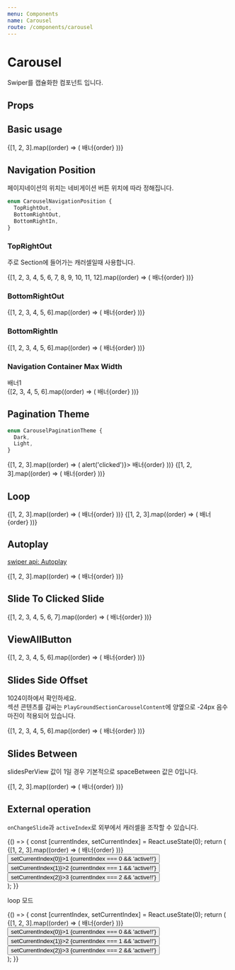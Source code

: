 ```yaml
---
menu: Components
name: Carousel
route: /components/carousel
---
```



# Carousel

Swiper를 캡슐화한 컴포넌트 입니다.

## Props

<Props of={Carousel} />

## Basic usage

<Playground>
  <Carousel swiperProps={{ freeMode: true }}>
    {[1, 2, 3].map((order) => (
      <Slide key={`ViewAllButton-${order}`}>
        <PlayGroundBanner fill backgroundColor={Colors[`red${order * 100}`]}>
          배너{order}
        </PlayGroundBanner>
      </Slide>
    ))}
  </Carousel>
</Playground>

## Navigation Position

페이지네이션의 위치는 네비게이션 버튼 위치에 따라 정해집니다.

```ts
enum CarouselNavigationPosition {
  TopRightOut,
  BottomRightOut,
  BottomRightIn,
}
```

### TopRightOut

주로 Section에 들어가는 캐러셀일때 사용합니다.

<Playground>
  <Section title="섹션 타이틀">
    <Carousel
      navigationPosition={CarouselNavigationPosition.TopRightOut}
      lgSlidesPerView={4}
      smSlidesPerView={2}
      pagination
    >
      {[1, 2, 3, 4, 5, 6, 7, 8, 9, 10, 11, 12].map((order) => (
        <Slide key={`ViewAllButton-${order}`}>
          <PlayGroundBanner backgroundColor={Colors[`blue${(((order - 1) % 6) + 1) * 100}`]}>
            배너{order}
          </PlayGroundBanner>
        </Slide>
      ))}
    </Carousel>
  </Section>
</Playground>

### BottomRightOut

<Playground>
  <Carousel
    navigationPosition={CarouselNavigationPosition.BottomRightOut}
    lgSlidesPerView={4}
    smSlidesPerView={2}
    pagination
  >
    {[1, 2, 3, 4, 5, 6].map((order) => (
      <Slide key={`ViewAllButton-${order}`}>
        <PlayGroundBanner backgroundColor={Colors[`blue${order * 100}`]}>배너{order}</PlayGroundBanner>
      </Slide>
    ))}
  </Carousel>
</Playground>

### BottomRightIn

<Playground>
  <Carousel
    navigationPosition={CarouselNavigationPosition.BottomRightIn}
    paginationTheme={CarouselPaginationTheme.Light}
    pagination
  >
    {[1, 2, 3, 4, 5, 6].map((order) => (
      <Slide key={`ViewAllButton-${order}`}>
        <PlayGroundBanner backgroundColor={Colors[`blue${order * 100}`]}>배너{order}</PlayGroundBanner>
      </Slide>
    ))}
  </Carousel>
</Playground>

### Navigation Container Max Width

<Playground>
  <Carousel navigationPosition={CarouselNavigationPosition.BottomRightIn} containerContentMaxWidth={560}>
    <Slide key={`ViewAllButton-1`}>
      <PlayGroundBanner backgroundColor={Colors.blue100} style={{ display: 'flex', justifyContent: 'center' }}>
        <div style={{ width: '100%', maxWidth: 560, backgroundColor: 'yellow', height: 100 }}>배너1</div>
      </PlayGroundBanner>
    </Slide>
    {[2, 3, 4, 5, 6].map((order) => (
      <Slide key={`ViewAllButton-${order}`}>
        <PlayGroundBanner backgroundColor={Colors[`blue${order * 100}`]}>배너{order}</PlayGroundBanner>
      </Slide>
    ))}
  </Carousel>
</Playground>

## Pagination Theme

```ts
enum CarouselPaginationTheme {
  Dark,
  Light,
}
```

<Playground>
  <Carousel
    navigationPosition={CarouselNavigationPosition.BottomRightIn}
    paginationTheme={CarouselPaginationTheme.Dark}
    swiperProps={{ freeMode: false }}
    pagination
  >
    {[1, 2, 3].map((order) => (
      <Slide key={`ViewAllButton-${order}`}>
        <PlayGroundBanner backgroundColor={Colors[`red${order * 100}`]} onClick={() => alert('clicked')}>
          배너{order}
        </PlayGroundBanner>
      </Slide>
    ))}
  </Carousel>
  <Carousel
    navigationPosition={CarouselNavigationPosition.BottomRightIn}
    paginationTheme={CarouselPaginationTheme.Light}
    swiperProps={{ freeMode: false }}
    pagination
  >
    {[1, 2, 3].map((order) => (
      <Slide key={`ViewAllButton-${order}`}>
        <PlayGroundBanner backgroundColor={Colors[`blue${order * 100}`]}>배너{order}</PlayGroundBanner>
      </Slide>
    ))}
  </Carousel>
</Playground>

## Loop

<Playground>
  <Carousel
    navigationPosition={CarouselNavigationPosition.BottomRightIn}
    paginationTheme={CarouselPaginationTheme.Light}
    swiperProps={{ freeMode: true, loop: true }}
    pagination
  >
    {[1, 2, 3].map((order) => (
      <Slide key={`ViewAllButton-${order}`}>
        <PlayGroundBanner backgroundColor={Colors[`blue${order * 100}`]}>배너{order}</PlayGroundBanner>
      </Slide>
    ))}
  </Carousel>
  <Carousel
    navigationPosition={CarouselNavigationPosition.BottomRightIn}
    paginationTheme={CarouselPaginationTheme.Light}
    swiperProps={{ freeMode: false, loop: true }}
    pagination
  >
    {[1, 2, 3].map((order) => (
      <Slide key={`ViewAllButton-${order}`}>
        <PlayGroundBanner backgroundColor={Colors[`blue${order * 100}`]}>배너{order}</PlayGroundBanner>
      </Slide>
    ))}
  </Carousel>
</Playground>

## Autoplay

[swiper api: Autoplay](https://idangero.us/swiper/api/#autoplay)

<Playground>
  <Carousel
    navigationPosition={CarouselNavigationPosition.BottomRightIn}
    paginationTheme={CarouselPaginationTheme.Light}
    swiperProps={{
      autoplay: {
        delay: 6000,
        disableOnInteraction: false,
      },
    }}
    pagination
  >
    {[1, 2, 3].map((order) => (
      <Slide key={`ViewAllButton-${order}`}>
        <PlayGroundBanner backgroundColor={Colors[`blue${order * 100}`]}>배너{order}</PlayGroundBanner>
      </Slide>
    ))}
  </Carousel>
</Playground>

## Slide To Clicked Slide

<Playground>
  <Carousel
    navigationPosition={CarouselNavigationPosition.BottomRightIn}
    paginationTheme={CarouselPaginationTheme.Light}
    lgSlidesPerView={4}
    smSlidesPerView={2}
    smSlidesSideOffset={24}
    swiperProps={{
      slideToClickedSlide: true,
    }}
    slideToClickedSlide
    pagination
  >
    {[1, 2, 3, 4, 5, 6, 7].map((order) => (
      <Slide key={`ViewAllButton-${order}`}>
        <PlayGroundBanner backgroundColor={Colors[`blue${order * 100}`]}>배너{order}</PlayGroundBanner>
      </Slide>
    ))}
  </Carousel>
</Playground>

## ViewAllButton

<Playground>
  <Section title="섹션 타이틀">
    <Carousel
      navigationPosition={CarouselNavigationPosition.TopRightOut}
      lgSlidesPerView={4}
      smSlidesPerView={2}
      pagination
    >
      {[1, 2, 3, 4, 5, 6].map((order) => (
        <Slide key={`ViewAllButton-${order}`}>
          <PlayGroundBanner backgroundColor={Colors[`blue${order * 100}`]}>배너{order}</PlayGroundBanner>
        </Slide>
      ))}
      <Carousel.ViewAllButton />
    </Carousel>
  </Section>
</Playground>

## Slides Side Offset

1024이하에서 확인하세요.  
섹션 콘텐츠를 감싸는 `PlayGroundSectionCarouselContent`에 양옆으로 -24px 음수 마진이 적용되어 있습니다.

<Playground>
  <Section title="섹션 타이틀">
    <PlayGroundSectionCarouselContent>
      <Carousel
        navigationPosition={CarouselNavigationPosition.TopRightOut}
        lgSlidesPerView={4}
        smSlidesPerView={2}
        smSlidesSideOffset={24}
        pagination
      >
        {[1, 2, 3, 4, 5, 6].map((order) => (
          <Slide key={`ViewAllButton-${order}`}>
            <PlayGroundBanner backgroundColor={Colors[`blue${order * 100}`]}>배너{order}</PlayGroundBanner>
          </Slide>
        ))}
      </Carousel>
    </PlayGroundSectionCarouselContent>
  </Section>
</Playground>

## Slides Between

slidesPerView 값이 1일 경우 기본적으로 spaceBetween 값은 0입니다.

<Playground>
  <Carousel lgSpaceBetween lgSlidesSideOffset={32} smSpaceBetween smSlidesSideOffset={24}>
    {[1, 2, 3].map((order) => (
      <Slide key={`ViewAllButton-${order}`}>
        <PlayGroundBanner backgroundColor={Colors[`red${order * 100}`]}>배너{order}</PlayGroundBanner>
      </Slide>
    ))}
  </Carousel>
</Playground>

## External operation

`onChangeSlide`과 `activeIndex`로 외부에서 캐러셀을 조작할 수 있습니다.

<Playground>
  {() => {
    const [currentIndex, setCurrentIndex] = React.useState(0);
    return (
      <div>
        <Carousel onChangeSlide={setCurrentIndex} activeIndex={currentIndex}>
          {[1, 2, 3].map((order) => (
            <Slide key={`ViewAllButton-${order}`}>
              <PlayGroundBanner backgroundColor={Colors[`red${order * 100}`]}>배너{order}</PlayGroundBanner>
            </Slide>
          ))}
        </Carousel>
        <div>
          <button onClick={() => setCurrentIndex(0)}>1 {currentIndex === 0 && 'active!!'}</button>
          <button onClick={() => setCurrentIndex(1)}>2 {currentIndex === 1 && 'active!!'}</button>
          <button onClick={() => setCurrentIndex(2)}>3 {currentIndex === 2 && 'active!!'}</button>
        </div>
      </div>
    );
  }}
</Playground>

loop 모드

<Playground>
  {() => {
    const [currentIndex, setCurrentIndex] = React.useState(0);
    return (
      <div>
        <Carousel onChangeSlide={setCurrentIndex} activeIndex={currentIndex} swiperProps={{ loop: true }}>
          {[1, 2, 3].map((order) => (
            <Slide key={`ViewAllButton-${order}`}>
              <PlayGroundBanner backgroundColor={Colors[`red${order * 100}`]}>배너{order}</PlayGroundBanner>
            </Slide>
          ))}
        </Carousel>
        <div>
          <button onClick={() => setCurrentIndex(0)}>1 {currentIndex === 0 && 'active!!'}</button>
          <button onClick={() => setCurrentIndex(1)}>2 {currentIndex === 1 && 'active!!'}</button>
          <button onClick={() => setCurrentIndex(2)}>3 {currentIndex === 2 && 'active!!'}</button>
        </div>
      </div>
    );
  }}
</Playground>
